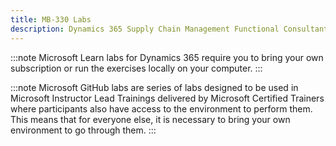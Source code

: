 ```yaml
---
title: MB-330 Labs
description: Dynamics 365 Supply Chain Management Functional Consultant (ERP)
---
```


<Tabs>
  <TabItem label="Microsoft Learn">

:::note 
Microsoft Learn labs for Dynamics 365 require you to bring your own subscription or run the exercises locally on your computer.
:::

  <CardGrid>  
    <LinkCard title="Explore Dynamics 365 Supply Chain Management" href="https://learn.microsoft.com/en-us/training/modules/get-started-supply-chain-management-dyn365-supply-chain-mgmt/14-1-exercise/?ns-enrollment-type=learningpath&ns-enrollment-id=learn-dynamics.configure-manage-products-inventory-d365-finance-ops" /> 
    <LinkCard title="Set up inventory policies for an item model group" href="https://learn.microsoft.com/en-us/training/modules/get-started-inventory-management-supply-chain/exercise/?ns-enrollment-type=learningpath&ns-enrollment-id=learn-dynamics.configure-manage-products-inventory-d365-finance-ops" /> 
    <LinkCard title="Work with inventory management" href="https://learn.microsoft.com/en-us/training/modules/get-started-inventory-management-supply-chain/exercise-create-new-warehouse-layout/?ns-enrollment-type=learningpath&ns-enrollment-id=learn-dynamics.configure-manage-products-inventory-d365-finance-ops" /> 
    <LinkCard title="Create and post an inventory journal" href="https://learn.microsoft.com/en-us/training/modules/work-inventory-management/exercise/?ns-enrollment-type=learningpath&ns-enrollment-id=learn-dynamics.configure-manage-products-inventory-d365-finance-ops" /> 
    <LinkCard title="Use the item arrival profile" href="https://learn.microsoft.com/en-us/training/modules/set-up-work-inbound-inventory-management/exercise/?ns-enrollment-type=learningpath&ns-enrollment-id=learn-dynamics.configure-manage-products-inventory-d365-finance-ops" /> 
    <LinkCard title="Use the ABC classification report" href="https://learn.microsoft.com/en-us/training/modules/use-inventory-reports-dyn365-supply-chain-mgmt/6-exercise-1/?ns-enrollment-type=learningpath&ns-enrollment-id=learn-dynamics.configure-manage-products-inventory-d365-finance-ops" /> 
    <LinkCard title="Use the Physical inventory by inventory dimension report" href="https://learn.microsoft.com/en-us/training/modules/use-inventory-reports-dyn365-supply-chain-mgmt/7-exercise-2/?ns-enrollment-type=learningpath&ns-enrollment-id=learn-dynamics.configure-manage-products-inventory-d365-finance-ops" /> 
    <LinkCard title="Export a report to Microsoft Excel" href="https://learn.microsoft.com/en-us/training/modules/use-inventory-reports-dyn365-supply-chain-mgmt/7-2-exercise-3/?ns-enrollment-type=learningpath&ns-enrollment-id=learn-dynamics.configure-manage-products-inventory-d365-finance-ops" /> 
    <LinkCard title="Create a product and product master" href="https://learn.microsoft.com/en-us/training/modules/create-products-product-masters-dyn365-supply-chain-mgmt/9-exercise-1/?ns-enrollment-type=learningpath&ns-enrollment-id=learn-dynamics.configure-manage-products-inventory-d365-finance-ops" /> 
    <LinkCard title="Create a BOM in the BOM Designer" href="https://learn.microsoft.com/en-us/training/modules/create-bill-materials-dyn365-supply-chain-mgmt/6-exercise-1/?ns-enrollment-type=learningpath&ns-enrollment-id=learn-dynamics.configure-manage-products-inventory-d365-finance-ops" /> 
    <LinkCard title="Explore production control" href="https://learn.microsoft.com/en-us/training/modules/get-started-production-control-dyn365-supply-chain-mgmt/12-exercise-1/?ns-enrollment-type=learningpath&ns-enrollment-id=learn-dynamics.configure-and-use-discrete-manufacturing-in-d365-finance-ops" /> 
    <LinkCard title="Create a BOM without a version" href="https://learn.microsoft.com/en-us/training/modules/get-started-discrete-manufacturing-dyn365-supply-chain-mgmt/8-exercise-1/?ns-enrollment-type=learningpath&ns-enrollment-id=learn-dynamics.configure-and-use-discrete-manufacturing-in-d365-finance-ops" /> 
    <LinkCard title="Create a BOM with a version" href="https://learn.microsoft.com/en-us/training/modules/get-started-discrete-manufacturing-dyn365-supply-chain-mgmt/10-exercise-3/?ns-enrollment-type=learningpath&ns-enrollment-id=learn-dynamics.configure-and-use-discrete-manufacturing-in-d365-finance-ops" /> 
    <LinkCard title="Create and process a production order" href="https://learn.microsoft.com/en-us/training/modules/get-started-discrete-manufacturing-dyn365-supply-chain-mgmt/11-exercise-4/?ns-enrollment-type=learningpath&ns-enrollment-id=learn-dynamics.configure-and-use-discrete-manufacturing-in-d365-finance-ops" /> 
    <LinkCard title="Set up operations and routes" href="https://learn.microsoft.com/en-us/training/modules/set-up-use-discrete-manufacturing-routes/exercise/?ns-enrollment-type=learningpath&ns-enrollment-id=learn-dynamics.configure-and-use-discrete-manufacturing-in-d365-finance-ops" /> 
    <LinkCard title="Analyze BOM costs by using the costing sheet" href="https://learn.microsoft.com/en-us/training/modules/work-costing-sheet-dyn365-supply-chain-mgmt/09-analyze-bom-costs/?ns-enrollment-type=learningpath&ns-enrollment-id=learn-dynamics.configure-and-use-discrete-manufacturing-in-d365-finance-ops" /> 
    <LinkCard title="Start a discrete production order" href="https://learn.microsoft.com/en-us/training/modules/work-capacity-planning-scheduling-discrete-dyn365-supply-chain-mgmt/9-exercise-1/?ns-enrollment-type=learningpath&ns-enrollment-id=learn-dynamics.configure-and-use-discrete-manufacturing-in-d365-finance-ops" /> 
    <LinkCard title="Run a resource schedule" href="https://learn.microsoft.com/en-us/training/modules/work-capacity-planning-scheduling-discrete-dyn365-supply-chain-mgmt/10-exercise-2/?ns-enrollment-type=learningpath&ns-enrollment-id=learn-dynamics.configure-and-use-discrete-manufacturing-in-d365-finance-ops" /> 
    <LinkCard title="Manufacturing execution" href="https://learn.microsoft.com/en-us/training/modules/work-manufacturing-execution-dyn365-supply-chain-mgmt/7-exercise/?ns-enrollment-type=learningpath&ns-enrollment-id=learn-dynamics.configure-and-use-discrete-manufacturing-in-d365-finance-ops" /> 
    <LinkCard title="Set up components" href="https://learn.microsoft.com/en-us/training/modules/set-up-configurable-products/exercise-set-up/?ns-enrollment-type=learningpath&ns-enrollment-id=learn-dynamics.configure-and-use-discrete-manufacturing-in-d365-finance-ops" /> 
    <LinkCard title="Create a product configuration model" href="https://learn.microsoft.com/en-us/training/modules/set-up-configurable-products/exercise-create/?ns-enrollment-type=learningpath&ns-enrollment-id=learn-dynamics.configure-and-use-discrete-manufacturing-in-d365-finance-ops" /> 
    <LinkCard title="Add components and constraints to a configuration model" href="https://learn.microsoft.com/en-us/training/modules/set-up-configurable-products/exercise-add/?ns-enrollment-type=learningpath&ns-enrollment-id=learn-dynamics.configure-and-use-discrete-manufacturing-in-d365-finance-ops" /> 
    <LinkCard title="Release a product configuration model" href="https://learn.microsoft.com/en-us/training/modules/validate-release-production-configuration/exercise/?ns-enrollment-type=learningpath&ns-enrollment-id=learn-dynamics.configure-and-use-discrete-manufacturing-in-d365-finance-ops" /> 
    <LinkCard title="Add a configurable product to a sales order line" href="https://learn.microsoft.com/en-us/training/modules/work-with-configurable-products/exercise/?ns-enrollment-type=learningpath&ns-enrollment-id=learn-dynamics.configure-and-use-discrete-manufacturing-in-d365-finance-ops" /> 
    <LinkCard title="Configure warehouse management" href="https://learn.microsoft.com/en-us/training/modules/configure-warehouse-management-dyn365-supply-chain-mgmt/7-exercise-1/?ns-enrollment-type=learningpath&ns-enrollment-id=learn-dynamics.configure-work-warehouse-management-d365-finance-ops" /> 
    <LinkCard title="Register a load where items are missing" href="https://learn.microsoft.com/en-us/training/modules/inbound-operations-supply-chain-management/exercise/?ns-enrollment-type=learningpath&ns-enrollment-id=learn-dynamics.configure-work-warehouse-management-d365-finance-ops" /> 
    <LinkCard title="Set up a cluster profile" href="https://learn.microsoft.com/en-us/training/modules/outbound-operations-supply-chain-management/exercise/?ns-enrollment-type=learningpath&ns-enrollment-id=learn-dynamics.configure-work-warehouse-management-d365-finance-ops" /> 
    <LinkCard title="Create a cycle counting plan" href="https://learn.microsoft.com/en-us/training/modules/execute-across-warehouse-supply-chain-management/exercise/?ns-enrollment-type=learningpath&ns-enrollment-id=learn-dynamics.configure-work-warehouse-management-d365-finance-ops" /> 
    <LinkCard title="Set up a detour for a step in a task flow" href="https://learn.microsoft.com/en-us/training/modules/warehouse-mobile-configuration-supply-chain-management/exercise/?ns-enrollment-type=learningpath&ns-enrollment-id=learn-dynamics.configure-work-warehouse-management-d365-finance-ops" /> 
    <LinkCard title="Configure warehouse management" href="https://learn.microsoft.com/en-us/training/modules/configure-warehouse-management-dyn365-supply-chain-mgmt/7-exercise-1/?ns-enrollment-type=learningpath&ns-enrollment-id=learn-dynamics.use-warehouse-in-manufacturing-dyn365-fo" /> 
    <LinkCard title="Register a load where items are missing" href="https://learn.microsoft.com/en-us/training/modules/inbound-operations-supply-chain-management/exercise/?ns-enrollment-type=learningpath&ns-enrollment-id=learn-dynamics.use-warehouse-in-manufacturing-dyn365-fo" /> 
    <LinkCard title="Set up a cluster profile" href="https://learn.microsoft.com/en-us/training/modules/outbound-operations-supply-chain-management/exercise/?ns-enrollment-type=learningpath&ns-enrollment-id=learn-dynamics.use-warehouse-in-manufacturing-dyn365-fo" /> 
    <LinkCard title="Create a cycle counting plan" href="https://learn.microsoft.com/en-us/training/modules/execute-across-warehouse-supply-chain-management/exercise/?ns-enrollment-type=learningpath&ns-enrollment-id=learn-dynamics.use-warehouse-in-manufacturing-dyn365-fo" /> 
    <LinkCard title="Set up a detour for a step in a task flow" href="https://learn.microsoft.com/en-us/training/modules/warehouse-mobile-configuration-supply-chain-management/exercise/?ns-enrollment-type=learningpath&ns-enrollment-id=learn-dynamics.use-warehouse-in-manufacturing-dyn365-fo" /> 
    <LinkCard title="Work with warehouse management in manufacturing" href="https://learn.microsoft.com/en-us/training/modules/manufacture-warehouse-mgmt-dyn365-supply-chain-mgmt/07-exercise/?ns-enrollment-type=learningpath&ns-enrollment-id=learn-dynamics.use-warehouse-in-manufacturing-dyn365-fo" /> 
    <LinkCard title="Set up demo data for the sample scenario" href="https://learn.microsoft.com/en-us/training/modules/get-started-engineering-change-management/05-exercise-set-up-demo-data/?ns-enrollment-type=learningpath&ns-enrollment-id=learn-dynamics.manage-product-version-engineering-change-management" /> 
    <LinkCard title="Create a new engineering product" href="https://learn.microsoft.com/en-us/training/modules/get-started-engineering-change-management/06-exercise-create-engineering-product/?ns-enrollment-type=learningpath&ns-enrollment-id=learn-dynamics.manage-product-version-engineering-change-management" /> 
    <LinkCard title="Release an engineering product to a local company" href="https://learn.microsoft.com/en-us/training/modules/get-started-engineering-change-management/07-exercise-release-engineering-product/?ns-enrollment-type=learningpath&ns-enrollment-id=learn-dynamics.manage-product-version-engineering-change-management" /> 
    <LinkCard title="Review and accept the product before you release it in the local company" href="https://learn.microsoft.com/en-us/training/modules/get-started-engineering-change-management/08-exercise-review-product/?ns-enrollment-type=learningpath&ns-enrollment-id=learn-dynamics.manage-product-version-engineering-change-management" /> 
    <LinkCard title="Use the product in transactions in the local company" href="https://learn.microsoft.com/en-us/training/modules/get-started-engineering-change-management/09-exercise-product-transactions/?ns-enrollment-type=learningpath&ns-enrollment-id=learn-dynamics.manage-product-version-engineering-change-management" /> 
    <LinkCard title="Add the engineering product to a sales order" href="https://learn.microsoft.com/en-us/training/modules/get-started-engineering-change-management/10-exercise-add-product-sales-order/?ns-enrollment-type=learningpath&ns-enrollment-id=learn-dynamics.manage-product-version-engineering-change-management" /> 
    <LinkCard title="Request changes in the engineering product" href="https://learn.microsoft.com/en-us/training/modules/get-started-engineering-change-management/11-exercise-request-changes/?ns-enrollment-type=learningpath&ns-enrollment-id=learn-dynamics.manage-product-version-engineering-change-management" /> 
    <LinkCard title="Make changes to the product by using an engineering change order" href="https://learn.microsoft.com/en-us/training/modules/get-started-engineering-change-management/12-exercise-change-product/?ns-enrollment-type=learningpath&ns-enrollment-id=learn-dynamics.manage-product-version-engineering-change-management" /> 
    <LinkCard title="Release the changed product" href="https://learn.microsoft.com/en-us/training/modules/get-started-engineering-change-management/13-exercise-release-product/?ns-enrollment-type=learningpath&ns-enrollment-id=learn-dynamics.manage-product-version-engineering-change-management" /> 
    <LinkCard title="Create and release an engineering product" href="https://learn.microsoft.com/en-us/training/modules/manage-discrete-bom-route-versioned-products-supply-chain-management/9-exercise/?ns-enrollment-type=learningpath&ns-enrollment-id=learn-dynamics.manage-product-version-engineering-change-management" /> 
    <LinkCard title="Create an engineering change request" href="https://learn.microsoft.com/en-us/training/modules/request-changes-products-engineering-change-management-supply-chain-management/4-exercise/?ns-enrollment-type=learningpath&ns-enrollment-id=learn-dynamics.manage-product-version-engineering-change-management" /> 
    <LinkCard title="Work with procure-to-purchase processes" href="https://learn.microsoft.com/en-us/training/modules/configure-perform-procure-purchase-dyn365-supply-chain-mgmt/9-exercise-1" /> 
    <LinkCard title="Create and process a nonconformance order" href="https://learn.microsoft.com/en-us/training/modules/configure-work-quality-control-dyn365-supply-chain-mgmt/8-exercise-2" /> 
    <LinkCard title="Create a purchase agreement" href="https://learn.microsoft.com/en-us/training/modules/configure-use-agreements-dyn365-supply-chain-mgmt/9-exercise-1" /> 
    <LinkCard title="Generate and process customer rebates" href="https://learn.microsoft.com/en-us/training/modules/configure-use-agreements-dyn365-supply-chain-mgmt/10-exercise-2" /> 
    <LinkCard title="Create trade agreements" href="https://learn.microsoft.com/en-us/training/modules/configure-use-agreements-dyn365-supply-chain-mgmt/11-exercise-3" /> 
    <LinkCard title="Set up intercompany relations" href="https://learn.microsoft.com/en-us/training/modules/set-up-intercompany-trade/exercise-set-up-relations" /> 
    <LinkCard title="Process a sales order-initiated intercompany chain" href="https://learn.microsoft.com/en-us/training/modules/work-intercompany-trade/exercise-sales" /> 
    <LinkCard title="Process returns in intercompany" href="https://learn.microsoft.com/en-us/training/modules/work-intercompany-trade/exercise-returns" /> 
    <LinkCard title="Process a purchase order-initiated intercompany chain" href="https://learn.microsoft.com/en-us/training/modules/work-intercompany-trade/exercise-purchase-order" /> 
    <LinkCard title="Create a functional location lifecycle state and functional location lifecycle model" href="https://learn.microsoft.com/en-us/training/modules/setup-functional-locations-asset-management/05-exercise-1" /> 
    <LinkCard title="Create functional location types" href="https://learn.microsoft.com/en-us/training/modules/setup-functional-locations-asset-management/06-exercise-2" /> 
    <LinkCard title="Set up assets" href="https://learn.microsoft.com/en-us/training/modules/setup-assets-asset-management/16-exercise-1" /> 
    <LinkCard title="Set up work orders" href="https://learn.microsoft.com/en-us/training/modules/setup-work-orders-asset-management/16-exercise-1" /> 
    <LinkCard title="Create and process a nonconformance order" href="https://learn.microsoft.com/en-us/training/modules/configure-work-quality-control-dyn365-supply-chain-mgmt/8-exercise-2" /> 
    <LinkCard title="Create a purchase agreement" href="https://learn.microsoft.com/en-us/training/modules/configure-use-agreements-dyn365-supply-chain-mgmt/9-exercise-1" /> 
    <LinkCard title="Generate and process customer rebates" href="https://learn.microsoft.com/en-us/training/modules/configure-use-agreements-dyn365-supply-chain-mgmt/10-exercise-2" /> 
    <LinkCard title="Create trade agreements" href="https://learn.microsoft.com/en-us/training/modules/configure-use-agreements-dyn365-supply-chain-mgmt/11-exercise-3" /> 
    <LinkCard title="Set up intercompany relations" href="https://learn.microsoft.com/en-us/training/modules/set-up-intercompany-trade/exercise-set-up-relations" /> 
    <LinkCard title="Process a sales order-initiated intercompany chain" href="https://learn.microsoft.com/en-us/training/modules/work-intercompany-trade/exercise-sales" /> 
    <LinkCard title="Process returns in intercompany" href="https://learn.microsoft.com/en-us/training/modules/work-intercompany-trade/exercise-returns" /> 
    <LinkCard title="Process a purchase order-initiated intercompany chain" href="https://learn.microsoft.com/en-us/training/modules/work-intercompany-trade/exercise-purchase-order" /> 
    <LinkCard title="Create a functional location lifecycle state and functional location lifecycle model" href="https://learn.microsoft.com/en-us/training/modules/setup-functional-locations-asset-management/05-exercise-1" /> 
    <LinkCard title="Create functional location types" href="https://learn.microsoft.com/en-us/training/modules/setup-functional-locations-asset-management/06-exercise-2" /> 
    <LinkCard title="Set up assets" href="https://learn.microsoft.com/en-us/training/modules/setup-assets-asset-management/16-exercise-1" /> 
    <LinkCard title="Work with assets" href="https://learn.microsoft.com/en-us/training/modules/work-assets-management/12-exercise" /> 
    <LinkCard title="Create a maintenance request" href="https://learn.microsoft.com/en-us/training/modules/manage-maintenance-requests/11-exercise-1" /> 
    <LinkCard title="Create a Maintenance request list report" href="https://learn.microsoft.com/en-us/training/modules/manage-maintenance-requests/12-exercise-2" /> 
    <LinkCard title="Create and manage work orders" href="https://learn.microsoft.com/en-us/training/modules/manage-work-orders-asset-management/14-exercise" /> 
    <LinkCard title="Create a Work order cost control report" href="https://learn.microsoft.com/en-us/training/modules/controls-reports-asset-management/09-exercise-1" /> 
    <LinkCard title="Create a maintenance plan" href="https://learn.microsoft.com/en-us/training/modules/preventive-reactive-asset-management/07-exercise-1" /> 
    <LinkCard title="Update the maintenance schedule" href="https://learn.microsoft.com/en-us/training/modules/preventive-reactive-asset-management/08-exercise-2" /> 
    <LinkCard title="Create an asset consumption" href="https://learn.microsoft.com/en-us/training/modules/register-report-consumption-asset-management/04-exercise" /> 
    <LinkCard title="Create a voyage leg" href="https://learn.microsoft.com/en-us/training/modules/set-up-landed-cost-supply-chain-management/11-exercise" /> 
    <LinkCard title="Configure customer posting profiles and create a new customer" href="https://learn.microsoft.com/en-us/training/modules/configure-accounts-receivable-dyn365-finance/11-exercise-1" /> 
    <LinkCard title="Create and process a free text invoice" href="https://learn.microsoft.com/en-us/training/modules/accounts-receivable-daily-procedures-dyn365-finance/6-exercise-1" /> 
    <LinkCard title="Work with invoices from sales orders" href="https://learn.microsoft.com/en-us/training/modules/accounts-receivable-daily-procedures-dyn365-finance/7-exercise-2" /> 
    <LinkCard title="Process an invoice and settle it against a payment" href="https://learn.microsoft.com/en-us/training/modules/accounts-receivable-daily-procedures-dyn365-finance/8-exercise-3" /> 
    <LinkCard title="Set up credit and collections in Finance" href="https://learn.microsoft.com/en-us/training/modules/configure-credit-collections-dyn365-finance/7-exercise-1" /> 
    <LinkCard title="Create a write-off journal for a customer" href="https://learn.microsoft.com/en-us/training/modules/configure-credit-collections-dyn365-finance/8-exercise-2" /> 
    <LinkCard title="Work with credit and collections" href="https://learn.microsoft.com/en-us/training/modules/process-credit-collections-dyn365-finance/5-exercise-1" /> 
    <LinkCard title="Explore transportation management" href="https://learn.microsoft.com/en-us/training/modules/configure-transportation-management-dyn365-supply-chain-mgmt/10-exercise-1" /> 
    <LinkCard title="Firm a planned order" href="https://learn.microsoft.com/en-us/training/modules/set-up-master-planning/exercise-1" /> 
    <LinkCard title="Change a planned order type" href="https://learn.microsoft.com/en-us/training/modules/set-up-master-planning/exercise-2" /> 
    <LinkCard title="Set up purchase trade agreements" href="https://learn.microsoft.com/en-us/training/modules/use-master-planning/exercise-1" /> 
    <LinkCard title="Approve a planned order" href="https://learn.microsoft.com/en-us/training/modules/use-master-planning/exercise-2" /> 
  </CardGrid>
  </TabItem>

  <TabItem label="Microsoft GitHub">

:::note 
Microsoft GitHub labs are series of labs designed to be used in Microsoft Instructor Lead Trainings delivered by Microsoft Certified Trainers where participants also have access to the environment to perform them. This means that for everyone else, it is necessary to bring your own environment to go through them. 
:::

  <CardGrid>
    <LinkCard title="Case Study 0 Intro" href="https://github.com/MicrosoftLearning/MB-330-Microsoft-Dynamics-365-Supply-Chain-Management/blob/master/Instructions/Labs/Case%20Study%200%20Intro.md" /> 
    <LinkCard title="Case Study 1 Prod Mgmt EX 1 to 4" href="https://github.com/MicrosoftLearning/MB-330-Microsoft-Dynamics-365-Supply-Chain-Management/blob/master/Instructions/Labs/Case%20Study%201%20Prod%20Mgmt%20EX%201%20to%204.md" /> 
    <LinkCard title="Case Study 2A Inventory EX 1 to 4" href="https://github.com/MicrosoftLearning/MB-330-Microsoft-Dynamics-365-Supply-Chain-Management/blob/master/Instructions/Labs/Case%20Study%202A%20Inventory%20EX%201%20to%204.md" /> 
    <LinkCard title="Case Study 2B Quality EX 1 to 5" href="https://github.com/MicrosoftLearning/MB-330-Microsoft-Dynamics-365-Supply-Chain-Management/blob/master/Instructions/Labs/Case%20Study%202B%20Quality%20EX%201%20to%205.md" /> 
    <LinkCard title="Case Study 2C Asset Mgmt EX 1 to 5" href="https://github.com/MicrosoftLearning/MB-330-Microsoft-Dynamics-365-Supply-Chain-Management/blob/master/Instructions/Labs/Case%20Study%202C%20Asset%20Mgmt%20EX%201%20to%205.md" /> 
    <LinkCard title="Case Study 3A Proc EX 1 to 10" href="https://github.com/MicrosoftLearning/MB-330-Microsoft-Dynamics-365-Supply-Chain-Management/blob/master/Instructions/Labs/Case%20Study%203A%20Proc%20EX%201%20to%2010.md" /> 
    <LinkCard title="Case Study 3B Landed cost EX 1 to 3" href="https://github.com/MicrosoftLearning/MB-330-Microsoft-Dynamics-365-Supply-Chain-Management/blob/master/Instructions/Labs/Case%20Study%203B%20Landed%20cost%20EX%201%20to%203.md" /> 
    <LinkCard title="Case Study 3C Sales EX 1 to 4" href="https://github.com/MicrosoftLearning/MB-330-Microsoft-Dynamics-365-Supply-Chain-Management/blob/master/Instructions/Labs/Case%20Study%203C%20Sales%20EX%201%20to%204.md" /> 
    <LinkCard title="Case Study 4A WMS EX 1 to 14" href="https://github.com/MicrosoftLearning/MB-330-Microsoft-Dynamics-365-Supply-Chain-Management/blob/master/Instructions/Labs/Case%20Study%204A%20WMS%20EX%201%20to%2014.md" /> 
    <LinkCard title="Case Study 4B Transpo EX 1 to 6" href="https://github.com/MicrosoftLearning/MB-330-Microsoft-Dynamics-365-Supply-Chain-Management/blob/master/Instructions/Labs/Case%20Study%204B%20Transpo%20EX%201%20to%206.md" /> 
    <LinkCard title="Case Study 5 Master planning EX 1 to 2" href="https://github.com/MicrosoftLearning/MB-330-Microsoft-Dynamics-365-Supply-Chain-Management/blob/master/Instructions/Labs/Case%20Study%205%20Master%20planning%20EX%201%20to%202.md" /> 
  </CardGrid>
  </TabItem>
</Tabs>